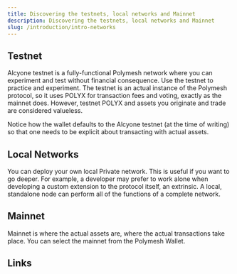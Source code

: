```yaml
---
title: Discovering the testnets, local networks and Mainnet
description: Discovering the testnets, local networks and Mainnet
slug: /introduction/intro-networks
---
```


## Testnet

Alcyone testnet is a fully-functional Polymesh network where you can experiment and test without financial consequence. Use the testnet to practice and experiment. The testnet is an actual instance of the Polymesh protocol, so it uses POLYX for transaction fees and voting, exactly as the mainnet does. However, testnet POLYX and assets you originate and trade are considered valueless.

Notice how the wallet defaults to the Alcyone testnet (at the time of writing) so that one needs to be explicit about transacting with actual assets. 

## Local Networks

You can deploy your own local Private network. This is useful if you want to go deeper. For example, a developer may prefer to work alone when developing a custom extension to the protocol itself, an extrinsic. A local, standalone node can perform all of the functions of a complete network.

## Mainnet

Mainnet is where the actual assets are, where the actual transactions take place. You can select the mainnet from the Polymesh Wallet. 


## Links




